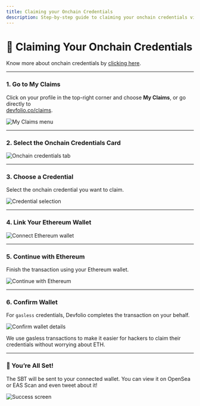 ```yaml
---
title: Claiming your Onchain Credentials
description: Step-by-step guide to claiming your onchain credentials via Devfolio.
---
```


# 🔗 Claiming Your Onchain Credentials

<Callout type="info" title="What are Onchain Credentials?">
Know more about onchain credentials by <a href="/onchain-features/onchain-credentials" target="_blank">clicking here</a>.
</Callout>

---

### 1. Go to My Claims

Click on your profile in the top-right corner and choose <strong>My Claims</strong>, or go directly to  
<a href="https://devfolio.co/claims" target="_blank">devfolio.co/claims</a>.

<p><img src="/assets/image-135-1-2.png" alt="My Claims menu" /></p>

---

### 2. Select the Onchain Credentials Card

<p><img src="/assets/image-133.png" alt="Onchain credentials tab" /></p>

---

### 3. Choose a Credential

Select the onchain credential you want to claim.

<p><img src="/assets/image-137-3-1-1.png" alt="Credential selection" /></p>

---

### 4. Link Your Ethereum Wallet

<p><img src="/assets/image-139.png" alt="Connect Ethereum wallet" /></p>

---

### 5. Continue with Ethereum

Finish the transaction using your Ethereum wallet.

<p><img src="/assets/image-146-1.png" alt="Continue with Ethereum" /></p>

---

### 6. Confirm Wallet

For <code>gasless</code> credentials, Devfolio completes the transaction on your behalf.

<p><img src="/assets/image-40.png" alt="Confirm wallet details" /></p>

<Callout type="info" title="Why gasless?">
We use gasless transactions to make it easier for hackers to claim their credentials without worrying about ETH.
</Callout>

---

### 🎉 You’re All Set!

The SBT will be sent to your connected wallet. You can view it on OpenSea or EAS Scan and even tweet about it!

<p><img src="/assets/image-41.png" alt="Success screen" /></p>
